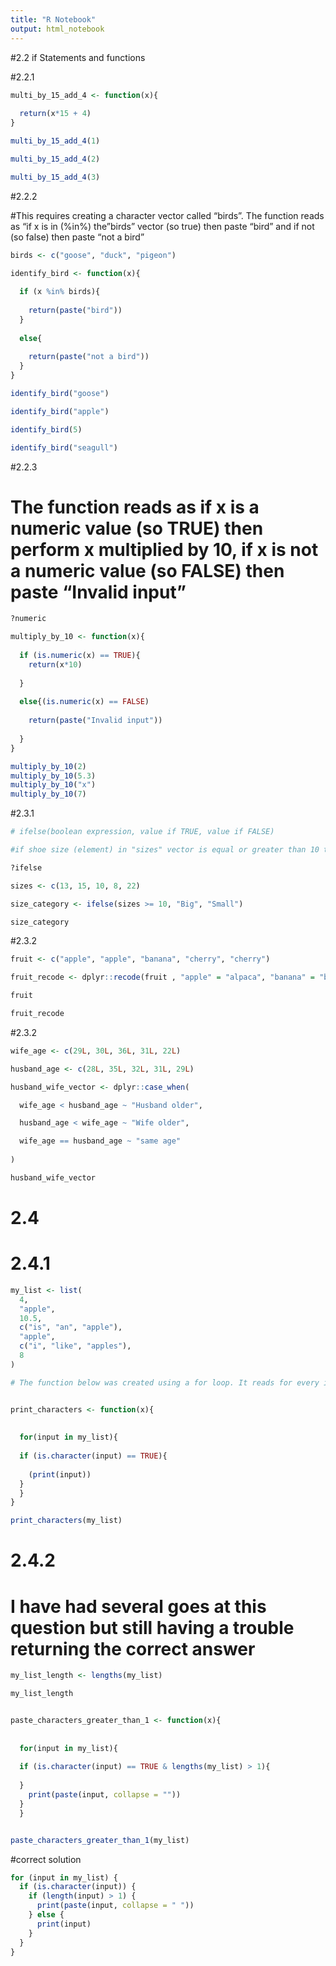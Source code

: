 ```yaml
---
title: "R Notebook"
output: html_notebook
---
```


#2.2 if Statements and functions 

#2.2.1

```r
multi_by_15_add_4 <- function(x){
  
  return(x*15 + 4)
}

multi_by_15_add_4(1)

multi_by_15_add_4(2)

multi_by_15_add_4(3)
```

#2.2.2

#This requires creating a character vector called "birds". The function reads as "if x is in (%in%) the "birds" vector (so true) then paste "bird" and if not (so false) then paste "not a bird"

```r
birds <- c("goose", "duck", "pigeon")

identify_bird <- function(x){
  
  if (x %in% birds){
    
    return(paste("bird"))
  }
  
  else{
    
    return(paste("not a bird"))
  }
}

identify_bird("goose")

identify_bird("apple")

identify_bird(5)

identify_bird("seagull")
```

#2.2.3

# The function reads as if x is a numeric value (so TRUE) then perform x multiplied by 10, if x is not a numeric value (so FALSE) then paste "Invalid input"
```r

?numeric

multiply_by_10 <- function(x){
  
  if (is.numeric(x) == TRUE){
    return(x*10)
    
  }
  
  else{(is.numeric(x) == FALSE)
    
    return(paste("Invalid input"))
    
  }
}

multiply_by_10(2)
multiply_by_10(5.3)
multiply_by_10("x")
multiply_by_10(7)
```

#2.3.1 

```r

# ifelse(boolean expression, value if TRUE, value if FALSE)

#if shoe size (element) in "sizes" vector is equal or greater than 10 then shoe size is "Big" and if shoe size in "sizes" vector is equal or less than 10 then shoe is "Small"

?ifelse 

sizes <- c(13, 15, 10, 8, 22)

size_category <- ifelse(sizes >= 10, "Big", "Small")

size_category


```

#2.3.2

```r

fruit <- c("apple", "apple", "banana", "cherry", "cherry")

fruit_recode <- dplyr::recode(fruit , "apple" = "alpaca", "banana" = "bonobo", "cherry" = "chipmunk")

fruit

fruit_recode
```

#2.3.2 

```r


wife_age <- c(29L, 30L, 36L, 31L, 22L)

husband_age <- c(28L, 35L, 32L, 31L, 29L)

husband_wife_vector <- dplyr::case_when(

  wife_age < husband_age ~ "Husband older",

  husband_age < wife_age ~ "Wife older",

  wife_age == husband_age ~ "same age"
  
)

husband_wife_vector
```

# 2.4 

# 2.4.1 

```r

my_list <- list(
  4,
  "apple",
  10.5,
  c("is", "an", "apple"),
  "apple",
  c("i", "like", "apples"),
  8
)

```



```r

# The function below was created using a for loop. It reads for every input (item) in the 'my_list' list, if the 'input' is a character (TRUE), print the 'input'. 


print_characters <- function(x){
  
  
  for(input in my_list){ 
    
  if (is.character(input) == TRUE){
    
    (print(input))
  }
  }
}

print_characters(my_list)
```


# 2.4.2 

# I have had several goes at this question but still having a trouble returning the correct answer 

```r
my_list_length <- lengths(my_list)

my_list_length



```

```r

paste_characters_greater_than_1 <- function(x){
  
  
  for(input in my_list){ 
    
  if (is.character(input) == TRUE & lengths(my_list) > 1){
    
  }
    print(paste(input, collapse = ""))
  }
  }


paste_characters_greater_than_1(my_list)

```


#correct solution
```r
for (input in my_list) {
  if (is.character(input)) {
    if (length(input) > 1) {
      print(paste(input, collapse = " "))
    } else {
      print(input)
    }
  }
}
```


































